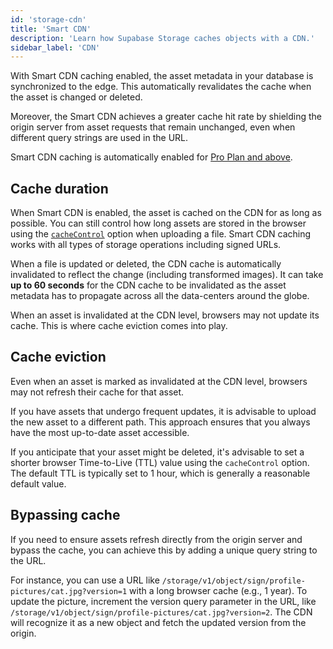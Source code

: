 ```yaml
---
id: 'storage-cdn'
title: 'Smart CDN'
description: 'Learn how Supabase Storage caches objects with a CDN.'
sidebar_label: 'CDN'
---
```


With Smart CDN caching enabled, the asset metadata in your database is synchronized to the edge. This automatically revalidates the cache when the asset is changed or deleted.

Moreover, the Smart CDN achieves a greater cache hit rate by shielding the origin server from asset requests that remain unchanged, even when different query strings are used in the URL.

<Admonition type="note">

Smart CDN caching is automatically enabled for [Pro Plan and above](https://supabase.com/pricing).

</Admonition>

## Cache duration

When Smart CDN is enabled, the asset is cached on the CDN for as long as possible. You can still control how long assets are stored in the browser using the [`cacheControl`](/docs/reference/javascript/storage-from-upload) option when uploading a file. Smart CDN caching works with all types of storage operations including signed URLs.

When a file is updated or deleted, the CDN cache is automatically invalidated to reflect the change (including transformed images). It can take **up to 60 seconds** for the CDN cache to be invalidated as the asset metadata has to propagate across all the data-centers around the globe.

When an asset is invalidated at the CDN level, browsers may not update its cache. This is where cache eviction comes into play.

## Cache eviction

Even when an asset is marked as invalidated at the CDN level, browsers may not refresh their cache for that asset.

If you have assets that undergo frequent updates, it is advisable to upload the new asset to a different path. This approach ensures that you always have the most up-to-date asset accessible.

If you anticipate that your asset might be deleted, it's advisable to set a shorter browser Time-to-Live (TTL) value using the `cacheControl` option. The default TTL is typically set to 1 hour, which is generally a reasonable default value.

## Bypassing cache

If you need to ensure assets refresh directly from the origin server and bypass the cache, you can achieve this by adding a unique query string to the URL.

For instance, you can use a URL like `/storage/v1/object/sign/profile-pictures/cat.jpg?version=1` with a long browser cache (e.g., 1 year). To update the picture, increment the version query parameter in the URL, like `/storage/v1/object/sign/profile-pictures/cat.jpg?version=2`. The CDN will recognize it as a new object and fetch the updated version from the origin.
